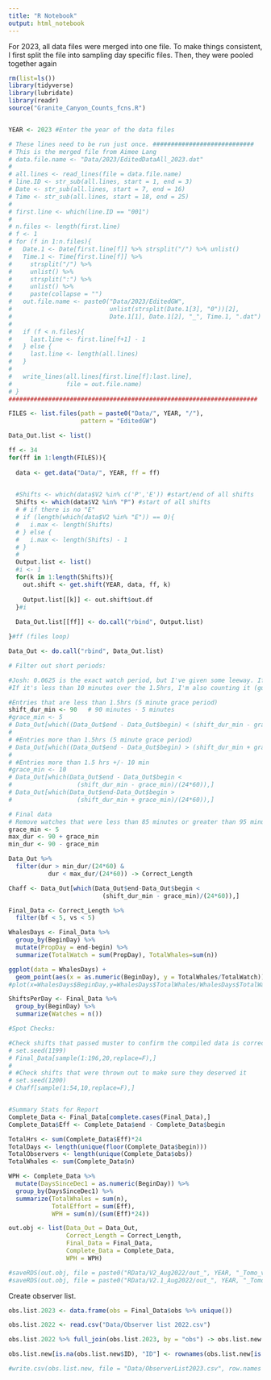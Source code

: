 ```yaml
---
title: "R Notebook"
output: html_notebook
---
```


For 2023, all data files were merged into one file. To make things consistent, I first split the file into sampling day specific files. Then, they were pooled together again 


```r

rm(list=ls())
library(tidyverse)
library(lubridate)
library(readr)
source("Granite_Canyon_Counts_fcns.R")


YEAR <- 2023 #Enter the year of the data files

# These lines need to be run just once. ############################
# This is the merged file from Aimee Lang
# data.file.name <- "Data/2023/EditedDataAll_2023.dat"
# 
# all.lines <- read_lines(file = data.file.name)
# line.ID <- str_sub(all.lines, start = 1, end = 3)
# Date <- str_sub(all.lines, start = 7, end = 16)
# Time <- str_sub(all.lines, start = 18, end = 25)
# 
# first.line <- which(line.ID == "001")
# 
# n.files <- length(first.line)
# f <- 1
# for (f in 1:n.files){
#   Date.1 <- Date[first.line[f]] %>% strsplit("/") %>% unlist()
#   Time.1 <- Time[first.line[f]] %>%
#     strsplit("/") %>%
#     unlist() %>%
#     strsplit(":") %>%
#     unlist() %>%
#     paste(collapse = "")
#   out.file.name <- paste0("Data/2023/EditedGW", 
#                           unlist(strsplit(Date.1[3], "0"))[2], 
#                           Date.1[1], Date.1[2], "_", Time.1, ".dat")
# 
#   if (f < n.files){
#     last.line <- first.line[f+1] - 1
#   } else {
#     last.line <- length(all.lines)
#   }
# 
#   write_lines(all.lines[first.line[f]:last.line],
#               file = out.file.name)
# }
#####################################################################
```


```r

FILES <- list.files(path = paste0("Data/", YEAR, "/"),
                    pattern = "EditedGW")

Data_Out.list <- list()

ff <- 34
for(ff in 1:length(FILES)){ 
  
  data <- get.data("Data/", YEAR, ff = ff)

  
  #Shifts <- which(data$V2 %in% c('P','E')) #start/end of all shifts
  Shifts <- which(data$V2 %in% "P") #start of all shifts
  # # if there is no "E"
  # if (length(which(data$V2 %in% "E")) == 0){
  #   i.max <- length(Shifts)
  # } else {
  #   i.max <- length(Shifts) - 1
  # }
  # 
  Output.list <- list()
  #i <- 1
  for(k in 1:length(Shifts)){
    out.shift <- get.shift(YEAR, data, ff, k)
      
    Output.list[[k]] <- out.shift$out.df
  }#i
  
  Data_Out.list[[ff]] <- do.call("rbind", Output.list)

}#ff (files loop)         

Data_Out <- do.call("rbind", Data_Out.list)

```


```r
# Filter out short periods:

#Josh: 0.0625 is the exact watch period, but I've given some leeway. If it's less than 5 minutes short, I'm counting it
#If it's less than 10 minutes over the 1.5hrs, I'm also counting it (guessing that they forgot to log off or something)

#Entries that are less than 1.5hrs (5 minute grace period)
shift_dur_min <- 90   # 90 minutes - 5 minutes
#grace_min <- 5
# Data_Out[which((Data_Out$end - Data_Out$begin) < (shift_dur_min - grace_min)/(24*60)),]
# 
# #Entries more than 1.5hrs (5 minute grace period)
# Data_Out[which((Data_Out$end - Data_Out$begin) > (shift_dur_min + grace_min)/(24*60)),] 
# 
# #Entries more than 1.5 hrs +/- 10 min
#grace_min <- 10
# Data_Out[which(Data_Out$end - Data_Out$begin < 
#                  (shift_dur_min - grace_min)/(24*60)),]
# Data_Out[which(Data_Out$end-Data_Out$begin > 
#                  (shift_dur_min + grace_min)/(24*60)),] 

# Final data
# Remove watches that were less than 85 minutes or greater than 95 minutes:
grace_min <- 5
max_dur <- 90 + grace_min
min_dur <- 90 - grace_min

Data_Out %>% 
  filter(dur > min_dur/(24*60) & 
           dur < max_dur/(24*60)) -> Correct_Length

Chaff <- Data_Out[which(Data_Out$end-Data_Out$begin < 
                          (shift_dur_min - grace_min)/(24*60)),]

Final_Data <- Correct_Length %>%
  filter(bf < 5, vs < 5)

WhalesDays <- Final_Data %>%
  group_by(BeginDay) %>%
  mutate(PropDay = end-begin) %>%
  summarize(TotalWatch = sum(PropDay), TotalWhales=sum(n))

ggplot(data = WhalesDays) + 
  geom_point(aes(x = as.numeric(BeginDay), y = TotalWhales/TotalWatch))
#plot(x=WhalesDays$BeginDay,y=WhalesDays$TotalWhales/WhalesDays$TotalWatch)

ShiftsPerDay <- Final_Data %>%
  group_by(BeginDay) %>%
  summarize(Watches = n())

```


```r
#Spot Checks:

#Check shifts that passed muster to confirm the compiled data is correct
# set.seed(1199)
# Final_Data[sample(1:196,20,replace=F),]
# 
# #Check shifts that were thrown out to make sure they deserved it
# set.seed(1200)
# Chaff[sample(1:54,10,replace=F),]


#Summary Stats for Report
Complete_Data <- Final_Data[complete.cases(Final_Data),]
Complete_Data$Eff <- Complete_Data$end - Complete_Data$begin

TotalHrs <- sum(Complete_Data$Eff)*24
TotalDays <- length(unique(floor(Complete_Data$begin)))
TotalObservers <- length(unique(Complete_Data$obs))
TotalWhales <- sum(Complete_Data$n)

WPH <- Complete_Data %>%
  mutate(DaysSinceDec1 = as.numeric(BeginDay)) %>%
  group_by(DaysSinceDec1) %>%
  summarize(TotalWhales = sum(n), 
            TotalEffort = sum(Eff), 
            WPH = sum(n)/(sum(Eff)*24)) 

out.obj <- list(Data_Out = Data_Out,
                Correct_Length = Correct_Length,
                Final_Data = Final_Data,
                Complete_Data = Complete_Data,
                WPH = WPH)

#saveRDS(out.obj, file = paste0("RData/V2_Aug2022/out_", YEAR, "_Tomo_v2.rds"))
#saveRDS(out.obj, file = paste0("RData/V2.1_Aug2022/out_", YEAR, "_Tomo_v2.rds"))

```

Create observer list.

```r
obs.list.2023 <- data.frame(obs = Final_Data$obs %>% unique())

obs.list.2022 <- read.csv("Data/Observer list 2022.csv")

obs.list.2022 %>% full_join(obs.list.2023, by = "obs") -> obs.list.new

obs.list.new[is.na(obs.list.new$ID), "ID"] <- rownames(obs.list.new[is.na(obs.list.new$ID), ])

#write.csv(obs.list.new, file = "Data/ObserverList2023.csv", row.names = F)

```



